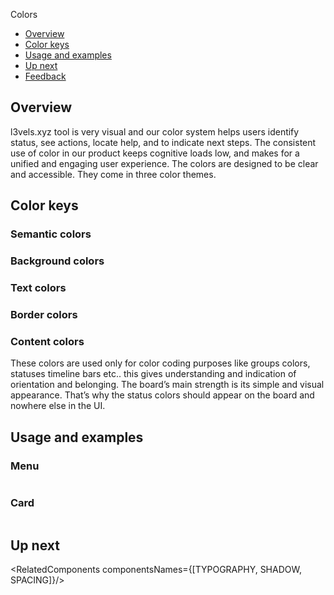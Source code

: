 
<Meta
  title="Foundations/Colors"
/>

<!--- Component documentation -->

<ComponentName withFoundationBackground>
  Colors
</ComponentName>

- [Overview](#overview)
- [Color keys](#color-keys)
- [Usage and examples](#usage-and-examples)
- [Up next](#up-next)
- [Feedback](#feedback)

## Overview
l3vels.xyz tool is very visual and our color system helps users identify status, see actions, locate help, and to indicate next steps.
The consistent use of color in our product keeps cognitive loads low, and makes for a unified and engaging user experience.
The colors are designed to be clear and accessible. They come in three color themes.

## Color keys

### Semantic colors
<SemanticColors />

### Background colors
<BackgroundColors />

### Text colors
<TextColors />

### Border colors
<BorderColors />

### Content colors
These colors are used only for color coding purposes like groups colors, statuses timeline bars etc..
this gives understanding and indication of orientation and belonging.
The board’s main strength is its simple and visual appearance. That’s why the status colors should appear on the board and nowhere else in the UI.
<ContentColors />

## Usage and examples

### Menu
<Frame className={classes["colors-example-frame"]}>
  <img className={classes["menu-colors-example-img"]} src={menuColorsExample} alt=""/>
</Frame>

### Card
<Frame className={classes["colors-example-frame"]}>
  <img className={classes["card-colors-example-img"]} src={cardColorsExample} alt=""/>
</Frame>

## Up next
<RelatedComponents componentsNames={[TYPOGRAPHY, SHADOW, SPACING]}/>